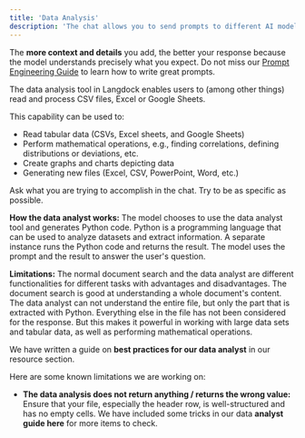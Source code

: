 ```yaml
---
title: 'Data Analysis'
description: 'The chat allows you to send prompts to different AI models and receive a response based on your question. You can use various tools to work with documents, search the web, or perform other operations in the chat. These tools are different capabilities the models have. Describe what you want to do, and the model will choose the right tool automatically based on your request.'
---
```


<Tip>The **more context and details** you add, the better your response because the model understands precisely what you expect. Do not miss our [Prompt Engineering Guide](https://docs.langdock.com/resources/prompt-elements) to learn how to write great prompts.</Tip>

The data analysis tool in Langdock enables users to (among other things) read and process CSV files, Excel or Google Sheets.

This capability can be used to:
- Read tabular data (CSVs, Excel sheets, and Google Sheets)
- Perform mathematical operations, e.g., finding correlations, defining distributions or deviations, etc.
- Create graphs and charts depicting data
- Generating new files (Excel, CSV, PowerPoint, Word, etc.)

Ask what you are trying to accomplish in the chat. Try to be as specific as possible.

**How the data analyst works:**
The model chooses to use the data analyst tool and generates Python code. Python is a programming language that can be used to analyze datasets and extract information.
A separate instance runs the Python code and returns the result. The model uses the prompt and the result to answer the user's question.

**Limitations:**
The normal document search and the data analyst are different functionalities for different tasks with advantages and disadvantages. The document search is good at understanding a whole document's content. 
The data analyst can not understand the entire file, but only the part that is extracted with Python. Everything else in the file has not been considered for the response. But this makes it powerful in working with large data sets and tabular data, as well as performing mathematical operations.

We have written a guide on **best practices for our data analyst** in our resource section.

Here are some known limitations we are working on:
- **The data analysis does not return anything / returns the wrong value:**
Ensure that your file, especially the header row, is well-structured and has no empty cells. We have included some tricks in our data **analyst guide here** for more items to check.